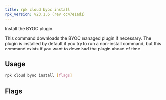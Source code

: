 ```yaml
---
title: rpk cloud byoc install
rpk_version: v23.1.6 (rev cc47e1ad1)
---
```


<head>
  <meta name="title" content="rpk cloud byoc install| Redpanda Docs" />
  <meta name="description" content="rpk cloud byoc install" />
  <link rel="canonical" href="https://docs.redpanda.com/docs/reference/rpk/rpk-cloud/rpk-cloud-byoc-install/" />
</head>

Install the BYOC plugin.

This command downloads the BYOC managed plugin if necessary. The plugin is
installed by default if you try to run a non-install command, but this command
exists if you want to download the plugin ahead of time.

## Usage

```bash
rpk cloud byoc install [flags]
```

## Flags

<!--
[cols=",,",]
|===
|*Value* |*Type* |*Description*

|--client-id |string |The client ID of the organization in Redpanda
Cloud.

|--client-secret |string |The client secret of the organization in
Redpanda Cloud.

|-h, --help |- |Help for install.

|--redpanda-id |string |The redpanda ID of the cluster you are creating.

|-v, --verbose |- |Enable verbose logging (default: false).
|===

-->
